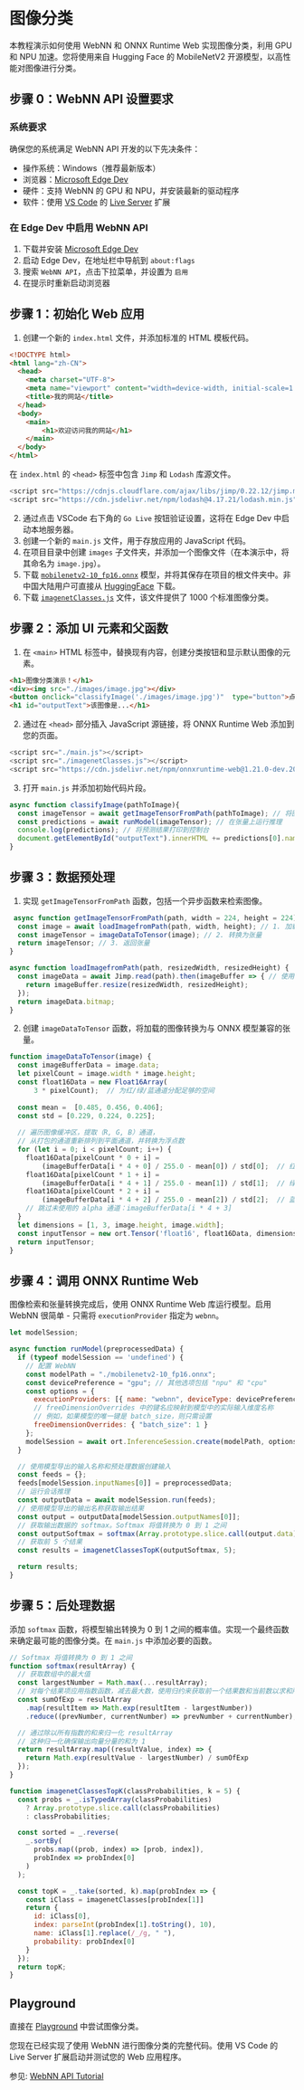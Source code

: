 # 图像分类

本教程演示如何使用 WebNN 和 ONNX Runtime Web 实现图像分类，利用 GPU 和 NPU 加速。您将使用来自 Hugging Face 的 MobileNetV2 开源模型，以高性能对图像进行分类。

## 步骤 0：WebNN API 设置要求

### 系统要求

确保您的系统满足 WebNN API 开发的以下先决条件：

- 操作系统：Windows（推荐最新版本）
- 浏览器：[Microsoft Edge Dev](https://www.microsoft.com/en-us/edge/download/insider?form=MA13FJ)
- 硬件：支持 WebNN 的 GPU 和 NPU，并安装最新的驱动程序
- 软件：使用 [VS Code](https://marketplace.visualstudio.com/VSCode) 的 [Live Server](https://marketplace.visualstudio.com/items?itemName=ritwickdey.LiveServer) 扩展

### 在 Edge Dev 中启用 WebNN API

1. 下载并安装 [Microsoft Edge Dev](https://www.microsoft.com/en-us/edge/download/insider?form=MA13FJ)
2. 启动 Edge Dev，在地址栏中导航到 `about:flags`
3. 搜索 `WebNN API`，点击下拉菜单，并设置为 `启用`
4. 在提示时重新启动浏览器

## 步骤 1：初始化 Web 应用

1. 创建一个新的 `index.html` 文件，并添加标准的 HTML 模板代码。

```html showLineNumbers
<!DOCTYPE html>
<html lang="zh-CN">
  <head>
    <meta charset="UTF-8">
    <meta name="viewport" content="width=device-width, initial-scale=1.0">
    <title>我的网站</title>
  </head>
  <body>
    <main>
        <h1>欢迎访问我的网站</h1>
    </main>
  </body>
</html>
```

在 `index.html` 的 `<head>` 标签中包含 `Jimp` 和 `Lodash` 库源文件。

```js showLineNumbers
<script src="https://cdnjs.cloudflare.com/ajax/libs/jimp/0.22.12/jimp.min.js" integrity="sha512-8xrUum7qKj8xbiUrOzDEJL5uLjpSIMxVevAM5pvBroaxJnxJGFsKaohQPmlzQP8rEoAxrAujWttTnx3AMgGIww==" crossorigin="anonymous" referrerpolicy="no-referrer"></script>
<script src="https://cdn.jsdelivr.net/npm/lodash@4.17.21/lodash.min.js"></script>
```

2. 通过点击 VSCode 右下角的 `Go Live` 按钮验证设置，这将在 Edge Dev 中启动本地服务器。
3. 创建一个新的 `main.js` 文件，用于存放应用的 JavaScript 代码。
4. 在项目目录中创建 `images` 子文件夹，并添加一个图像文件（在本演示中，将其命名为 `image.jpg`）。
5. 下载 [`mobilenetv2-10_fp16.onnx`](https://hf-mirror.com/webnn/mobilenet-v2/resolve/main/onnx/mobilenetv2-10_fp16.onnx?download=true) 模型，并将其保存在项目的根文件夹中。非中国大陆用户可直接从 [HuggingFace](https://huggingface.co/webnn/mobilenet-v2/resolve/main/onnx/mobilenetv2-10_fp16.onnx?download=true) 下载。
6. 下载 [`imagenetClasses.js`](https://github.com/microsoft/webnn-developer-preview/blob/33a497a6747eb7a0a9146a78335f15ed1bea57be/Get%20Started/WebNN%20Tutorial/imagenetClasses.js) 文件，该文件提供了 1000 个标准图像分类。

## 步骤 2：添加 UI 元素和父函数

1. 在 `<main>` HTML 标签中，替换现有内容，创建分类按钮和显示默认图像的元素。

```html showLineNumbers
<h1>图像分类演示！</h1> 
<div><img src="./images/image.jpg"></div> 
<button onclick="classifyImage('./images/image.jpg')"  type="button">点击分类图像！</button> 
<h1 id="outputText">该图像是...</h1>
```

2. 通过在 `<head>` 部分插入 JavaScript 源链接，将 ONNX Runtime Web 添加到您的页面。

```js showLineNumbers
<script src="./main.js"></script> 
<script src="./imagenetClasses.js"></script>
<script src="https://cdn.jsdelivr.net/npm/onnxruntime-web@1.21.0-dev.20250306-e0b66cad28/dist/ort.all.min.js"></script> 
```

3. 打开 `main.js` 并添加初始代码片段。

```js showLineNumbers
async function classifyImage(pathToImage){ 
  const imageTensor = await getImageTensorFromPath(pathToImage); // 将图像转换为张量
  const predictions = await runModel(imageTensor); // 在张量上运行推理
  console.log(predictions); // 将预测结果打印到控制台
  document.getElementById("outputText").innerHTML += predictions[0].name; // 在 HTML 中显示预测结果
} 
```

## 步骤 3：数据预处理

1. 实现 `getImageTensorFromPath` 函数，包括一个异步函数来检索图像。

```js showLineNumbers
 async function getImageTensorFromPath(path, width = 224, height = 224) {
  const image = await loadImagefromPath(path, width, height); // 1. 加载图像
  const imageTensor = imageDataToTensor(image); // 2. 转换为张量
  return imageTensor; // 3. 返回张量
} 

async function loadImagefromPath(path, resizedWidth, resizedHeight) {
  const imageData = await Jimp.read(path).then(imageBuffer => { // 使用 Jimp 加载图像并调整大小
    return imageBuffer.resize(resizedWidth, resizedHeight);
  });
  return imageData.bitmap;
}
```

2. 创建 `imageDataToTensor` 函数，将加载的图像转换为与 ONNX 模型兼容的张量。

```js showLineNumbers
function imageDataToTensor(image) {
  const imageBufferData = image.data;
  let pixelCount = image.width * image.height;
  const float16Data = new Float16Array(
      3 * pixelCount);  // 为红/绿/蓝通道分配足够的空间
 
  const mean =  [0.485, 0.456, 0.406];
  const std = [0.229, 0.224, 0.225];
 
  // 遍历图像缓冲区，提取（R, G, B）通道，
  // 从打包的通道重新排列到平面通道，并转换为浮点数
  for (let i = 0; i < pixelCount; i++) {
    float16Data[pixelCount * 0 + i] =
        (imageBufferData[i * 4 + 0] / 255.0 - mean[0]) / std[0];  // 红色
    float16Data[pixelCount * 1 + i] =
        (imageBufferData[i * 4 + 1] / 255.0 - mean[1]) / std[1];  // 绿色
    float16Data[pixelCount * 2 + i] =
        (imageBufferData[i * 4 + 2] / 255.0 - mean[2]) / std[2];  // 蓝色
    // 跳过未使用的 alpha 通道：imageBufferData[i * 4 + 3]
  }
  let dimensions = [1, 3, image.height, image.width];
  const inputTensor = new ort.Tensor('float16', float16Data, dimensions);
  return inputTensor;
}
```

## 步骤 4：调用 ONNX Runtime Web

图像检索和张量转换完成后，使用 ONNX Runtime Web 库运行模型。启用 WebNN 很简单 - 只需将 `executionProvider` 指定为 `webnn`。

```js showLineNumbers
let modelSession;

async function runModel(preprocessedData) { 
  if (typeof modelSession == 'undefined') {
    // 配置 WebNN
    const modelPath = "./mobilenetv2-10_fp16.onnx";
    const devicePreference = "gpu"; // 其他选项包括 "npu" 和 "cpu"
    const options = {
      executionProviders: [{ name: "webnn", deviceType: devicePreference, powerPreference: "default" }],
      // freeDimensionOverrides 中的键名应映射到模型中的实际输入维度名称
      // 例如，如果模型的唯一键是 batch_size，则只需设置
      freeDimensionOverrides: { "batch_size": 1 }
    };
    modelSession = await ort.InferenceSession.create(modelPath, options);
  }

  // 使用模型导出的输入名称和预处理数据创建输入 
  const feeds = {}; 
  feeds[modelSession.inputNames[0]] = preprocessedData; 
  // 运行会话推理
  const outputData = await modelSession.run(feeds); 
  // 使用模型导出的输出名称获取输出结果
  const output = outputData[modelSession.outputNames[0]]; 
  // 获取输出数据的 softmax。Softmax 将值转换为 0 到 1 之间
  const outputSoftmax = softmax(Array.prototype.slice.call(output.data)); 
  // 获取前 5 个结果
  const results = imagenetClassesTopK(outputSoftmax, 5);

  return results; 
}
```

## 步骤 5：后处理数据

添加 `softmax` 函数，将模型输出转换为 0 到 1 之间的概率值。实现一个最终函数来确定最可能的图像分类。在 `main.js` 中添加必要的函数。

```js showLineNumbers
// Softmax 将值转换为 0 到 1 之间
function softmax(resultArray) {
  // 获取数组中的最大值
  const largestNumber = Math.max(...resultArray);
  // 对每个结果项应用指数函数，减去最大数，使用归约来获取前一个结果数和当前数以求和所有指数结果
  const sumOfExp = resultArray 
    .map(resultItem => Math.exp(resultItem - largestNumber)) 
    .reduce((prevNumber, currentNumber) => prevNumber + currentNumber);

  // 通过除以所有指数的和来归一化 resultArray
  // 这种归一化确保输出向量分量的和为 1
  return resultArray.map((resultValue, index) => {
    return Math.exp(resultValue - largestNumber) / sumOfExp
  });
}

function imagenetClassesTopK(classProbabilities, k = 5) { 
  const probs = _.isTypedArray(classProbabilities)
    ? Array.prototype.slice.call(classProbabilities)
    : classProbabilities;

  const sorted = _.reverse(
    _.sortBy(
      probs.map((prob, index) => [prob, index]),
      probIndex => probIndex[0]
    )
  );

  const topK = _.take(sorted, k).map(probIndex => {
    const iClass = imagenetClasses[probIndex[1]]
    return {
      id: iClass[0],
      index: parseInt(probIndex[1].toString(), 10),
      name: iClass[1].replace(/_/g, " "),
      probability: probIndex[0]
    }
  });
  return topK;
}
```

## Playground

直接在 [Playground](https://webnn.io/playground/onnxruntime/image-classification-mobilenet-v2) 中尝试图像分类。

您现在已经实现了使用 WebNN 进行图像分类的完整代码。使用 VS Code 的 Live Server 扩展启动并测试您的 Web 应用程序。

参见: [WebNN API Tutorial](https://learn.microsoft.com/zh-cn/windows/ai/directml/webnn-tutorial)